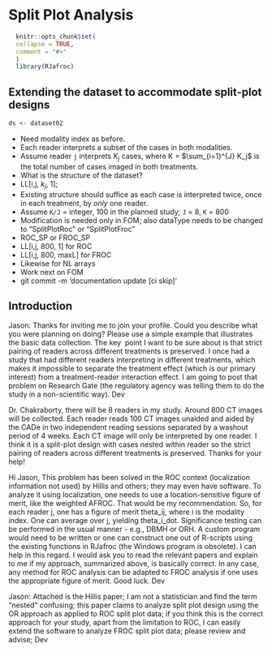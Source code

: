 # Split Plot Analysis {#split-plot-analysis}

```r
  knitr::opts_chunk$set(
  collapse = TRUE,
  comment = "#>"
  )
  library(RJafroc)
```

## Extending the dataset to accommodate split-plot designs

```r
ds <- dataset02
```
* Need modality index as before.
* Each reader interprets a subset of the cases in both modalities.
* Assume reader `j` interprets $K_j$ cases, where K = $\sum_{i=1}^{J} K_j$ is the total number of cases imaged in both treatments.
* What is the structure of the dataset?
* LL[i,j, $k_j$, 1]; 
* Existing structure should suffice as each case is interpreted twice, once in each treatment, by _only_ one reader.
* Assume `K/J` = integer, 100 in the planned study; `J` = 8, `K` = 800
* Modification is needed only in FOM; also dataType needs to be changed to "SplitPlotRoc" or "SplitPlotFroc"
* ROC_SP or FROC_SP
* LL[i,j, 800, 1] for ROC 
* LL[i,j, 800, maxL] for FROC 
* Likewise for NL arrays 
* Work next on FOM 
* git commit -m 'documentation update [ci skip]'

## Introduction
Jason:
Thanks for inviting me to join your profile. Could you describe what you were planning on doing? Please use a simple example that illustrates the basic data collection. The key  point I want to be sure about is that strict pairing of readers across different treatments is preserved. I once had a study that had different readers interpreting in different treatments, which makes it impossible to separate the treatment effect (which is our primary interest) from a treatment-reader interaction effect. I am going to post that problem on Research Gate (the regulatory agency was telling them to do the study in a non-scientific way). Dev


Dr. Chakraborty, there will be 8 readers in my study. Around 800 CT images will be collected. Each reader reads 100 CT images unaided and aided by the CADe in two independent reading sessions separated by a washout period of 4 weeks. Each CT image will only be interpreted by one reader. I think it is a split-plot design with cases nested within reader so the strict pairing of readers across different treatments is preserved. Thanks for your help!


Hi Jason,
This problem has been solved in the ROC context (localization information not used) by Hillis and others; they may even have software. To analyze it using localization, one needs to use a location-sensitive figure of merit, like the weighted AFROC. That would be my recommendation. So, for each reader j, one has a figure of merit theta_ij, where i is the modality index. One can average over j, yielding theta_i_dot. Significance testing can be performed in the usual manner - e.g., DBMH or ORH. A custom program would need to be written or one can construct one out of R-scripts using the existing functions in RJafroc (the Windows program is obsolete). I can help in this regard. I would ask you to read the relevant papers and explain to me if my approach, summarized above, is basically correct. In any case, any method for ROC analysis can be adapted to FROC analysis if one uses the appropriate figure of merit. Good luck. Dev

Jason: Attached is the Hillis paper; I am not a statistician and find the term "nested" confusing; this paper claims to analyze split plot design using the OR approach as applied to ROC split plot data; if you think this is the correct approach for your study, apart from the limitation to ROC, I can easily extend the software to analyze FROC split plot data; please review and advise; Dev
